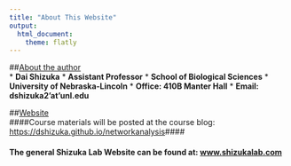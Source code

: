 ```yaml
---
title: "About This Website"
output: 
  html_document:
    theme: flatly
---
```




##<u>About the author</u>  
* **Dai Shizuka**
* **Assistant Professor**
* **School of Biological Sciences**
* **University of Nebraska-Lincoln**
* **Office: 410B Manter Hall**
* **Email: dshizuka2'at'unl.edu** 

    
##<u>Website</u>  
####Course materials will be posted at the course blog: [https://dshizuka.github.io/networkanalysis](https://dshizuka.github.io/networkanalysis)####  

#### The general Shizuka Lab Website can be found at: [www.shizukalab.com](www.shizukalab.com)
    
